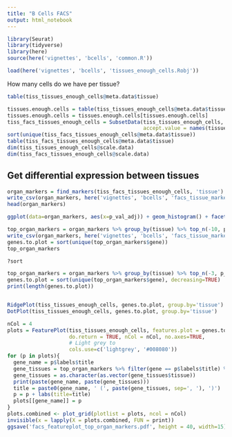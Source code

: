 ```yaml
---
title: "B Cells FACS"
output: html_notebook
---
```

```r
library(Seurat)
library(tidyverse)
library(here)
source(here('vignettes', 'bcells', 'common.R'))

load(here('vignettes', 'bcells', 'tissues_enough_cells.Robj'))
```


How many cells do we have per tissue?

```r
table(tiss_tissues_enough_cells@meta.data$tissue)
```

```r
tissues.enough.cells = table(tiss_tissues_enough_cells@meta.data$tissue) > 30
tissues.enough.cells = tissues.enough.cells[tissues.enough.cells]
tiss_facs_tissues_enough_cells = SubsetData(tiss_tissues_enough_cells, subset.name='tissue', 
                                            accept.value = names(tissues.enough.cells))
sort(unique(tiss_facs_tissues_enough_cells@meta.data$tissue))
table(tiss_facs_tissues_enough_cells@meta.data$tissue)
dim(tiss_tissues_enough_cells@scale.data)
dim(tiss_facs_tissues_enough_cells@scale.data)
```


## Get differential expression between tissues
```r
organ_markers = find_markers(tiss_facs_tissues_enough_cells, 'tissue')
write_csv(organ_markers, here('vignettes', 'bcells', 'facs_tissue_markers.csv'))
head(organ_markers)
```


```r
ggplot(data=organ_markers, aes(x=p_val_adj)) + geom_histogram() + facet_grid(~tissue)
```



```r
top_organ_markers = organ_markers %>% group_by(tissue) %>% top_n(-10, p_val_adj)
write_csv(organ_markers, here('vignettes', 'bcells', 'facs_tissue_markers_top10_per_tissue.csv'))
genes.to.plot = sort(unique(top_organ_markers$gene))
top_organ_markers
```

```r
?sort
```


```r
top_organ_markers = organ_markers %>% group_by(tissue) %>% top_n(-3, p_val_adj)
genes.to.plot = sort(unique(top_organ_markers$gene), decreasing=TRUE)
print(length(genes.to.plot))


RidgePlot(tiss_tissues_enough_cells, genes.to.plot, group.by='tissue')
DotPlot(tiss_tissues_enough_cells, genes.to.plot, group.by='tissue')
```


```r
nCol = 4
plots = FeaturePlot(tiss_tissues_enough_cells, features.plot = genes.to.plot, 
                    do.return = TRUE, nCol = nCol, no.axes=TRUE, 
                    # Light grey to 
                    cols.use=c('lightgrey', '#008080'))
for (p in plots){
  gene_name = p$labels$title
  gene_tissues = top_organ_markers %>% filter(gene == p$labels$title) %>% select(tissue)
  gene_tissues = as.character(as.vector(gene_tissues$tissue))
  print(paste(gene_name, paste(gene_tissues)))
  title = paste0(gene_name, ' (', paste(gene_tissues, sep=', '), ')')
  p = p + labs(title=title)
  plots[[gene_name]] = p
}
plots.combined <- plot_grid(plotlist = plots, ncol = nCol)
invisible(x = lapply(X = plots.combined, FUN = print))
ggsave('facs_featureplot_top_organ_markers.pdf', height = 40, width=15)
```

